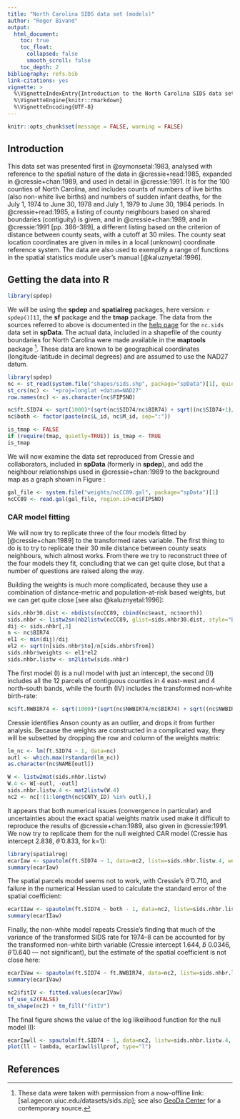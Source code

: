 ```yaml
---
title: "North Carolina SIDS data set (models)"
author: "Roger Bivand"
output:
  html_document:
    toc: true
    toc_float:
      collapsed: false
      smooth_scroll: false
    toc_depth: 2
bibliography: refs.bib
link-citations: yes
vignette: >
  %\VignetteIndexEntry{Introduction to the North Carolina SIDS data set (re-revised)}
  %\VignetteEngine{knitr::rmarkdown}
  %\VignetteEncoding{UTF-8}
---
```


```r
knitr::opts_chunk$set(message = FALSE, warning = FALSE)
```

## Introduction

This data set was presented first in @symonsetal:1983, analysed with
reference to the spatial nature of the data in @cressie+read:1985,
expanded in @cressie+chan:1989, and used in detail in @cressie:1991. It
is for the 100 counties of North Carolina, and includes counts of
numbers of live births (also non-white live births) and numbers of
sudden infant deaths, for the July 1, 1974 to June 30, 1978 and July 1,
1979 to June 30, 1984 periods. In @cressie+read:1985, a listing of
county neighbours based on shared boundaries (contiguity) is given, and
in @cressie+chan:1989, and in @cressie:1991 [pp. 386–389], a different
listing based on the criterion of distance between county seats, with a
cutoff at 30 miles. The county seat location coordinates are given in
miles in a local (unknown) coordinate reference system. The data are
also used to exemplify a range of functions in the spatial statistics
module user’s manual [@kaluznyetal:1996].

## Getting the data into R 

```r
library(spdep)
```

We will be using the **spdep** and **spatialreg** packages, here version: `r spdep()[1]`, the **sf** package and the **tmap** package. The data from the sources
referred to above is documented in the [help page](https://jakubnowosad.com/spData/reference/nc.sids.html) for the `nc.sids`
data set in **spData**. The actual data, included in a shapefile of the county boundaries for North Carolina were made available in the **maptools** package [^1]. These data are known to be geographical coordinates (longitude-latitude in decimal degrees) and are assumed to use the NAD27 datum.

```r
library(spdep)
nc <- st_read(system.file("shapes/sids.shp", package="spData")[1], quiet=TRUE)
st_crs(nc) <- "+proj=longlat +datum=NAD27"
row.names(nc) <- as.character(nc$FIPSNO)
```


```r
nc$ft.SID74 <- sqrt(1000)*(sqrt(nc$SID74/nc$BIR74) + sqrt((nc$SID74+1)/nc$BIR74))
nc$both <- factor(paste(nc$L_id, nc$M_id, sep=":"))
``` 

```r
is_tmap <- FALSE
if (require(tmap, quietly=TRUE)) is_tmap <- TRUE
is_tmap
```

We will now examine the data set reproduced from Cressie and
collaborators, included in **spData** (formerly in **spdep**), and add the neighbour relationships used in
@cressie+chan:1989 to the background map as a graph shown in Figure
\ref{plot-CC89.nb}:

```r
gal_file <- system.file("weights/ncCC89.gal", package="spData")[1]
ncCC89 <- read.gal(gal_file, region.id=nc$FIPSNO)
```

### CAR model fitting

We will now try to replicate three of the four models fitted by
[@cressie+chan:1989] to the transformed rates variable. The first thing
to do is to try to replicate their 30 mile distance between county seats
neighbours, which almost works. From there we try to reconstruct three
of the four models they fit, concluding that we can get quite close, but
that a number of questions are raised along the way.

Building the weights is much more complicated, because they use a
combination of distance-metric and population-at-risk based weights, but
we can get quite close [see also @kaluznyetal:1996]:

```r
sids.nhbr30.dist <- nbdists(ncCC89, cbind(nc$east, nc$north))
sids.nhbr <- listw2sn(nb2listw(ncCC89, glist=sids.nhbr30.dist, style="B", zero.policy=TRUE))
dij <- sids.nhbr[,3]
n <- nc$BIR74
el1 <- min(dij)/dij
el2 <- sqrt(n[sids.nhbr$to]/n[sids.nhbr$from])
sids.nhbr$weights <- el1*el2
sids.nhbr.listw <- sn2listw(sids.nhbr)
```

The first model (I) is a null model with just an intercept, the second
(II) includes all the 12 parcels of contiguous counties in 4 east-west
and 4 north-south bands, while the fourth (IV) includes the transformed
non-white birth-rate:

```r
nc$ft.NWBIR74 <- sqrt(1000)*(sqrt(nc$NWBIR74/nc$BIR74) + sqrt((nc$NWBIR74+1)/nc$BIR74))
```

Cressie identifies Anson county as an outlier, and drops it from further
analysis. Because the weights are constructed in a complicated way, they
will be subsetted by dropping the row and column of the weights matrix:

```r
lm_nc <- lm(ft.SID74 ~ 1, data=nc)
outl <- which.max(rstandard(lm_nc))
as.character(nc$NAME[outl])
``` 

```r
W <- listw2mat(sids.nhbr.listw)
W.4 <- W[-outl, -outl]
sids.nhbr.listw.4 <- mat2listw(W.4)
nc2 <- nc[!(1:length(nc$CNTY_ID) %in% outl),]
``` 

It appears that both numerical issues (convergence in particular) and
uncertainties about the exact spatial weights matrix used make it
difficult to reproduce the results of @cressie+chan:1989, also given in
@cressie:1991. We now try to replicate them for the null weighted CAR
model (Cressie has intercept 2.838, $\hat{\theta}$ 0.833, for k=1):

```r
library(spatialreg)
ecarIaw <- spautolm(ft.SID74 ~ 1, data=nc2, listw=sids.nhbr.listw.4, weights=BIR74, family="CAR")
summary(ecarIaw)
```

The spatial parcels model seems not to work, with Cressie's $\hat{\theta}$ 0.710, and failure in the numerical Hessian used to calculate the standard error of the spatial coefficient:

```r
ecarIIaw <- spautolm(ft.SID74 ~ both - 1, data=nc2, listw=sids.nhbr.listw.4, weights=BIR74, family="CAR")
summary(ecarIIaw)
```

Finally, the non-white model repeats Cressie’s finding that much of the
variance of the transformed SIDS rate for 1974–8 can be accounted for by
the transformed non-white birth variable (Cressie intercept 1.644,
$\hat{b}$ 0.0346, $\hat{\theta}$ 0.640 — not significant), but the estimate of the spatial coefficient is not close here:

```r
ecarIVaw <- spautolm(ft.SID74 ~ ft.NWBIR74, data=nc2, listw=sids.nhbr.listw.4, weights=BIR74, family="CAR")
summary(ecarIVaw)
```

```r
nc2$fitIV <- fitted.values(ecarIVaw)
sf_use_s2(FALSE)
tm_shape(nc2) + tm_fill("fitIV")
```

The final figure shows the value of the log likelihood function for the null model (I):

```r
ecarIawll <- spautolm(ft.SID74 ~ 1, data=nc2, listw=sids.nhbr.listw.4, weights=BIR74, family="CAR", llprof=seq(-0.1, 0.9020532358, length.out=100))
plot(ll ~ lambda, ecarIawll$llprof, type="l")
```

## References

[^1]: These data were taken with permission from a now-offline link:
[sal.agecon.uiuc.edu/datasets/sids.zip]; see also [GeoDa Center](https://geodacenter.github.io/data-and-lab/) for a contemporary source.